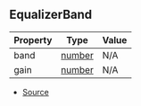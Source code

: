 ## EqualizerBand

| Property | Type | Value |
| ----------- | ----------- | ----------- |
| band | [number](https://developer.mozilla.org/en-US/docs/Web/JavaScript/Reference/Global_Objects/Number) | N/A |
| gain | [number](https://developer.mozilla.org/en-US/docs/Web/JavaScript/Reference/Global_Objects/Number) | N/A |


- [Source](https://github.com/Androz2091/discord-player/blob/cd18f37/packages/equalizer/src/equalizer/EqualizerStream.ts#L10)